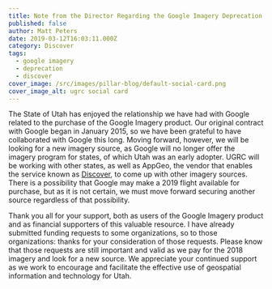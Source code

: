 ```yaml
---
title: Note from the Director Regarding the Google Imagery Deprecation
published: false
author: Matt Peters
date: 2019-03-12T16:03:11.000Z
category: Discover
tags:
  - google imagery
  - deprecation
  - discover
cover_image: /src/images/pillar-blog/default-social-card.png
cover_image_alt: ugrc social card
---
```



The State of Utah has enjoyed the relationship we have had with Google related to the purchase of the Google Imagery product. Our original contract with Google began in January 2015, so we have been grateful to have collaborated with Google this long. Moving forward, however, we will be looking for a new imagery source, as Google will no longer offer the imagery program for states, of which Utah was an early adopter. UGRC will be working with other states, as well as AppGeo, the vendor that enables the service known as [Discover](/products/discover/), to come up with other imagery sources. There is a possibility that Google may make a 2019 flight available for purchase, but as it is not certain, we must move forward securing another source regardless of that possibility.

Thank you all for your support, both as users of the Google Imagery product and as financial supporters of this valuable resource. I have already submitted funding requests to some organizations, so to those organizations: thanks for your consideration of those requests. Please know that those requests are still important and valid as we pay for the 2018 imagery and look for a new source. We appreciate your continued support as we work to encourage and facilitate the effective use of geospatial information and technology for Utah.

<Contacts subject={frontmatter.title} contactKey="ugrc_director" />
